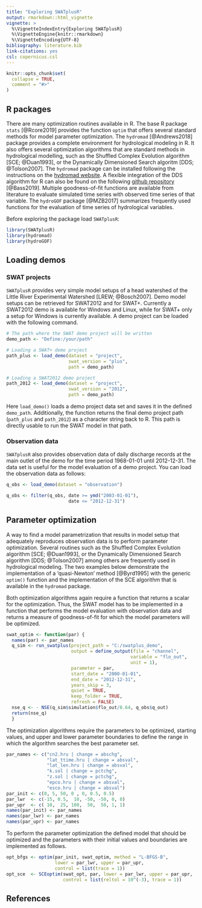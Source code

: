 ```yaml
---
title: "Exploring SWATplusR"
output: rmarkdown::html_vignette
vignette: >
  %\VignetteIndexEntry{Exploring SWATplusR}
  %\VignetteEngine{knitr::rmarkdown}
  %\VignetteEncoding{UTF-8}
bibliography: literature.bib
link-citations: yes
csl: copernicus.csl
---
```


```r
knitr::opts_chunk$set(
  collapse = TRUE,
  comment = "#>"
)
```

## R packages

There are many optimization routines available in R. The base R package `stats` [@Rcore2019] provides the function `optim` that offers several standard methods for model parameter optimization. The `hydromad` [@Andrews2018] package provides a complete environment for hydrological modeling in R. It also offers several optimization algorithms that are standard methods in hydrological modelling, such as the Shuffled Complex Evolution algorithm [SCE; @Duan1993], or the Dynamically Dimensioned Search algoritm [DDS; @Tolson2007]. The `hydromad` package can be installed following the instructions on the [hydromad website](http://hydromad.catchment.org/#installation). A flexible integration of the DDS algorithm for R can also be found on the following [github repository](https://github.com/bdb67/Dynamically-Dimensioned-Search) [@Bass2019]. 
Multiple goodness-of-fit functions are available from literature to evaluate simulated time series with observed time series of that variable. The `hydroGOF` package [@MZB2017] summarizes frequently used functions for the evaluation of time series of hydrological variables. 

Before exploring the package load `SWATplusR`:
```r
library(SWATplusR)
library(hydromad)
library(hydroGOF)
```

## Loading demos

### SWAT projects

`SWATplusR` provides very simple model setups of a head watershed of the Little River Experimental Watershed [LREW; @Bosch2007]. Demo model setups can be retrieved for SWAT2012 and for SWAT+. Currently a SWAT2012 demo is available for Windows and Linux, while for SWAT+ only a setup for Windows is currently available. A demo project can be loaded with the following command.

```r
# The path where the SWAT demo project will be written
demo_path <- "Define:/your/path"

# Loading a SWAT+ demo project
path_plus <- load_demo(dataset = "project",
                       swat_version = "plus",
                       path = demo_path)

# Loading a SWAT2012 demo project
path_2012 <- load_demo(dataset = "project",
                       swat_version = "2012",
                       path = demo_path)
```

Here `load_demo()` loads a demo project data set and saves it in the defined `demo_path`. Additionally, the function returns the final demo project path (`path_plus` and `path_2012`) as a character string back to R. This path is directly usable to run the SWAT model in that path.

### Observation data
`SWATplusR` also provides observation data of daily discharge records at the main outlet of the demo for the time period 1968-01-01 until 2012-12-31. The data set is useful for the model evaluation of a demo project. You can load the observation data as follows:

```r
q_obs <- load_demo(dataset = "observation")

q_obs <- filter(q_obs, date >= ymd("2003-01-01"),
                       date <= "2012-12-31")
```

## Parameter optimization

A way to find a model parametrization that results in model setup that adequately reproduces observation data is to perform parameter optimization. Several routines such as the Shuffled Complex Evolution algorithm [SCE; @Duan1993], or the Dynamically Dimensioned Search algorithm [DDS; @Tolson2007] among others are frequently used in hydrological modeling. The two examples below demonstrate the implementation of a 'quasi-Newton' method [@Byrd1995] with the generic `optim()` function and the implementation of the SCE algorithm that is available in the `hydromad` package.

Both optimization algorithms again require a function that returns a scalar for the optimization. Thus, the SWAT model has to be implemented in a function that performs the model evaluation with observation data and returns a measure of goodness-of-fit for which the model parameters will be optimized.

```r
swat_optim <- function(par) {
  names(par) <- par_names
  q_sim <- run_swatplus(project_path = "C:/swatplus_demo",
                        output = define_output(file = "channel",
                                              variable = "flo_out",
                                              unit = 1),
                        parameter = par,
                        start_date = "2000-01-01",
                        end_date = "2012-12-31",
                        years_skip = 3,
                        quiet = TRUE,
                        keep_folder = TRUE,
                        refresh = FALSE)
  nse_q <- - NSE(q_sim$simulation$flo_out/8.64, q_obs$q_out)
  return(nse_q)
  }
```

The optimization algorithms require the parameters to be optimized, starting values, and upper and lower parameter boundaries to define the range in which the algorithm searches the best parameter set.

```r
par_names <- c("cn2.hru | change = abschg",
               "lat_ttime.hru | change = absval",
               "lat_len.hru | change = absval",
               "k.sol | change = pctchg",
               "z.sol | change = pctchg",
               "epco.hru | change = absval",
               "esco.hru | change = absval")
par_init <- c(0, 5, 50, 0 , 0, 0.5, 0.5)
par_lwr  <- c(-15, 0.5,  10, -50, -50, 0, 0)
par_upr  <- c( 10,  25, 100,  50,  50, 1, 1)
names(par_init) <- par_names
names(par_lwr) <- par_names
names(par_upr) <- par_names
```

To perform the parameter optimization the defined model that should be optimized and the parameters with their initial values and boundaries are implemented as follows.

```r
opt_bfgs <- optim(par_init, swat_optim, method = "L-BFGS-B",
                  lower = par_lwr, upper = par_upr,
                  control = list(trace = 1))
opt_sce  <- SCEoptim(swat_opt, par, lower = par_lwr, upper = par_upr,
                     control = list(reltol = 10^(-3), trace = 1))
```

## References
